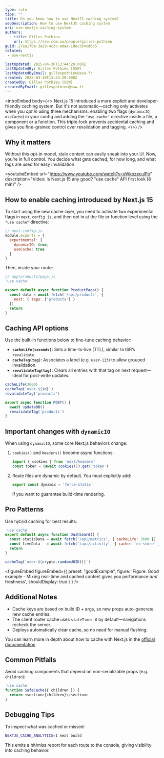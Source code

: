 ```yaml
---
type: rule
tips: ""
title: Do you know how to use NextJS caching system?
seoDescription: How to use NextJS caching system
uri: use-nextjs-caching-system
authors:
  - title: Gilles Pothieu
    url: https://ssw.com.au/people/gilles-pothieu
guid: 27aa1f0a-3a29-4c3c-a8aa-1deccb4cd6c5
related:
 - use-nextjs

lastUpdated: 2025-04-30T13:44:29.000Z
lastUpdatedBy: Gilles Pothieu [SSW]
lastUpdatedByEmail: gillespothieu@ssw.fr
created: 2025-04-30T13:44:29.000Z
createdBy: Gilles Pothieu [SSW]
createdByEmail: gillespothieu@ssw.fr
---
```


<introEmbed
  body={<>
Next.js 15 introduced a more explicit and developer-friendly caching system.
But it's not automatic—caching only activates when you *opt in* using three mechanisms: enabling two flags (`dynamicIO`, `useCache`) in your config and adding the `"use cache"` directive inside a file, a component or a function. This triple-lock prevents accidental caching and gives you fine-grained control over revalidation and tagging.
  </>}
/>
## Why it matters

Without this opt-in model, stale content can easily sneak into your UI. Now, you’re in full control. You decide what gets cached, for how long, and what tags are used for easy invalidation.

<youtubeEmbed url="https://www.youtube.com/watch?v=xWkozeculPo" description="Video: Is Next.js 15 any good? "use cache" API first look (8 min)" />

## How to enable caching introduced by Next.js 15

To start using the new cache layer, you need to activate two experimental flags in `next.config.js`, and then opt in at the file or function level using the `"use cache"` directive:

```javascript
// next.config.js
module.exports = {
  experimental: {
    dynamicIO: true,
    useCache: true
  }
}
```

Then, inside your route:

```javascript
// app/products/page.js
'use cache'

export default async function ProductPage() {
  const data = await fetch('/api/products', {
    next: { tags: ['products'] }
  })
  return
}
```

## Caching API options

Use the built-in functions below to fine-tune caching behavior:

- **`cacheLife(seconds)`**: Sets a time-to-live (TTL), similar to ISR’s `revalidate`.
- **`cacheTag(tag)`**: Associates a label (e.g. `user-123`) to allow grouped invalidation.
- **`revalidateTag(tag)`**: Clears all entries with that tag on next request—ideal for post-write updates.

```javascript
cacheLife(3600)
cacheTag(`user-${id}`)
revalidateTag('products')

export async function POST() {
  await updateDB()
  revalidateTag('products')
}
```

## Important changes with `dynamicIO`

When using `dynamicIO`, some core Next.js behaviors change:

1. `cookies()` and `headers()` become async functions:
   ```javascript
   import { cookies } from 'next/headers'
   const token = (await cookies()).get('token')
   ```

2. Route files are dynamic by default. You must explicitly add:
   ```javascript
   export const dynamic = 'force-static'
   ```
   if you want to guarantee build-time rendering.

## Pro Patterns

Use hybrid caching for best results:

```javascript
'use cache'
export default async function Dashboard() {
  const staticData = await fetch('/api/metrics', { cacheLife: 3600 })
  const liveData   = await fetch('/api/activity', { cache: 'no-store' })
  return
}

cacheTag(`user-${crypto.randomUUID()}`)
```

<figureEmbed figureEmbed={{
  preset: "goodExample",
  figure: 'Figure: Good example - Mixing real-time and cached content gives you performance *and* freshness',
  shouldDisplay: true
} } />


## Additional Notes

- Cache keys are based on build ID + args, so new props auto-generate new cache entries.
- The client router cache uses `staleTime: 0` by default—navigations recheck the server.
- Deploys automatically clear cache, so no need for manual flushing.

You can learn more in depth about how to cache with Next.js in the [official documentation](https://nextjs.org/docs/app/building-your-application/caching).

## Common Pitfalls

Avoid caching components that depend on non-serializable props (e.g. `children`):

```javascript
'use cache'
function SafeCache({ children }) {
  return <section>{children}</section>
}
```

## Debugging Tips

To inspect what was cached or missed:

```bash
NEXTJS_CACHE_ANALYTICS=1 next build
```

This emits a hit/miss report for each route to the console, giving visibility into caching behavior.
